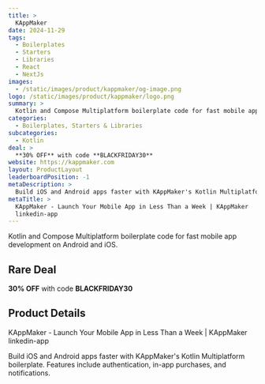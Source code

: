 ```yaml
---
title: >
  KAppMaker
date: 2024-11-29
tags:
  - Boilerplates
  - Starters
  - Libraries
  - React
  - NextJs
images:
  - /static/images/product/kappmaker/og-image.png
logo: /static/images/product/kappmaker/logo.png
summary: >
  Kotlin and Compose Multiplatform boilerplate code for fast mobile app development on Android and iOS.
categories:
  - Boilerplates, Starters & Libraries
subcategories:
  - Kotlin
deal: >
  **30% OFF** with code **BLACKFRIDAY30**
website: https://kappmaker.com
layout: ProductLayout
leaderboardPosition: -1
metaDescription: >
  Build iOS and Android apps faster with KAppMaker's Kotlin Multiplatform boilerplate. Features include authentication, in-app purchases, and notifications.
metaTitle: >
  KAppMaker - Launch Your Mobile App in Less Than a Week | KAppMaker
  linkedin-app
---
```

Kotlin and Compose Multiplatform boilerplate code for fast mobile app development on Android and iOS.

## Rare Deal

**30% OFF** with code **BLACKFRIDAY30**

## Product Details

KAppMaker - Launch Your Mobile App in Less Than a Week | KAppMaker
    linkedin-app

Build iOS and Android apps faster with KAppMaker's Kotlin Multiplatform boilerplate. Features include authentication, in-app purchases, and notifications.
